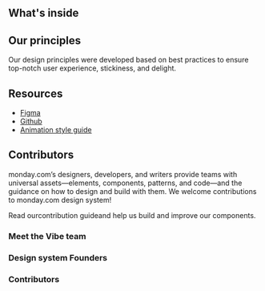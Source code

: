 
<Meta title="Welcome" />

<WelcomeHeader />

<WelcomeIntro />

## What's inside

<Abilities />

## Our principles

Our design principles were developed based on best practices to ensure top-notch user experience, stickiness, and delight.

<Principles />

## Resources

- [Figma](https://www.figma.com/file/pTpO3Wobs5cQwRsabt21Nd/monday.com-UI-kit?node-id=14811%3A20455)
- [Github](https://github.com/mondaycom/vibe/)
- [Animation style guide](https://monday.com/lp/motion/)

## Contributors

monday.com’s designers, developers, and writers provide teams with universal assets—elements, components, patterns, and code—and the guidance on how to design and build with them.
We welcome contributions to monday.com design system!

Read our<Link href="https://github.com/mondaycom/vibe/blob/master/CONTRIBUTING.md">contribution guide</Link>and help us build and improve our components.

### Meet the Vibe team

<Team />

### Design system Founders

<Founders />

### Contributors

<Contributors />
